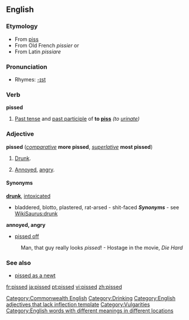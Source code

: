 ==English==
===Etymology===
*From [[piss]] ''{{slang}}''
*From Old French ''pissier'' or
*From Latin ''pissiare''

===Pronunciation===
*Rhymes: [[Rhymes:English:-ɪst|-ɪst]]

===Verb===
'''pissed'''
#[[Past tense]] and [[past participle]] of '''to [[piss]]''' ''(to [[urinate]])''

===Adjective===
'''pissed''' (''[[comparative]]'' '''more pissed''', ''[[superlative]]'' '''most pissed''')

# {{italbrac|British|Canadian English}}[[Category:Commonwealth English]] [[Drunk]].
# {{italbrac|American|Canadian English}} [[Annoyed]], [[angry]].

====Synonyms====
'''[[drunk]]''', [[intoxicated]]
* bladdered, blotto, plastered, rat-arsed - shit-faced '''''Synonyms''''' - see [[WikiSaurus:drunk]]

'''annoyed, angry'''
* [[pissed off]]
:Man, that guy really looks ''pissed''! - Hostage in the movie, ''Die Hard''

===See also===
*[[pissed as a newt]]

[[Category:Drinking]]
[[Category:English adjectives that lack inflection template]]
[[Category:Vulgarities]]
[[Category:English words with different meanings in different locations]]

[[fr:pissed]]
[[ja:pissed]]
[[pt:pissed]]
[[vi:pissed]]
[[zh:pissed]]